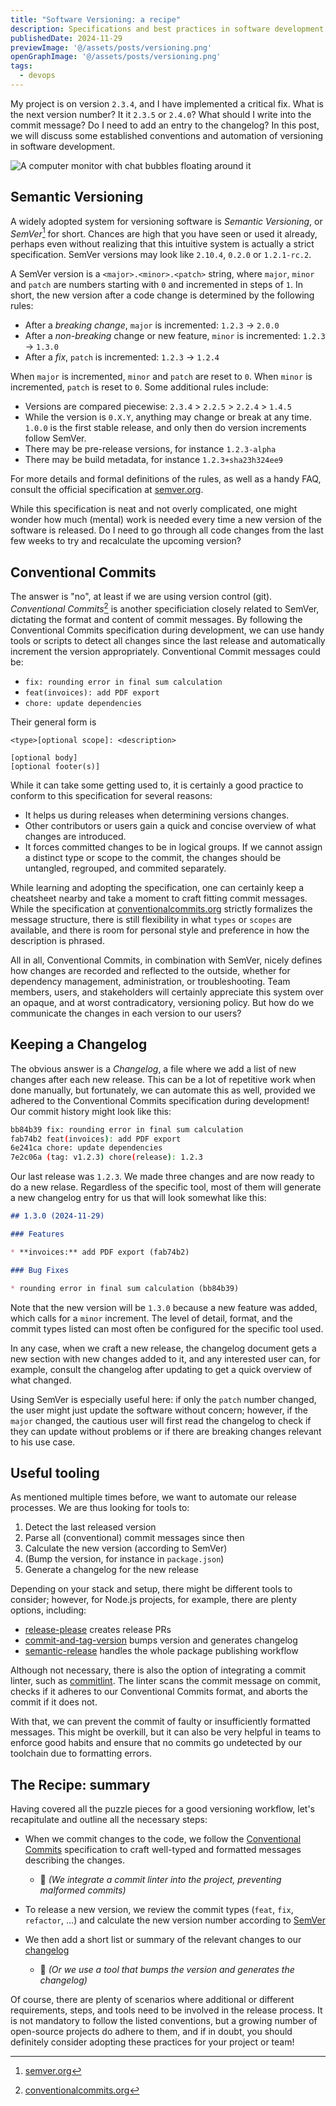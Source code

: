 ```yaml
---
title: "Software Versioning: a recipe"
description: Specifications and best practices in software development
publishedDate: 2024-11-29
previewImage: '@/assets/posts/versioning.png'
openGraphImage: '@/assets/posts/versioning.png'
tags:
  - devops
---
```


My project is on version `2.3.4`, and I have implemented a critical fix. What is the next version number? It it `2.3.5` or `2.4.0`? What should I write into the commit message? Do I need to add an entry to the changelog? In this post, we will discuss some established conventions and automation of versioning in software development.


<Image src={PreviewImage} class="sm:w-2/3 w-4/5 my-0 mx-auto" data-img-embed alt="A computer monitor with chat bubbles floating around it" loading="eager"/>

## Semantic Versioning

A widely adopted system for versioning software is *Semantic Versioning*, or *SemVer*[^semver] for short. Chances are high that you have seen or used it already, perhaps even without realizing that this intuitive system is actually a strict specification. SemVer versions may look like `2.10.4`, `0.2.0` or `1.2.1-rc.2`.

A SemVer version is a `<major>.<minor>.<patch>` string, where `major`, `minor` and `patch` are numbers starting with `0` and incremented in steps of `1`. In short, the new version after a code change is determined by the following rules:

- After a *breaking change*, `major` is incremented: `1.2.3` -> `2.0.0`
- After a *non-breaking* change or new feature, `minor` is incremented: `1.2.3` -> `1.3.0`
- After a *fix*, `patch` is incremented: `1.2.3` -> `1.2.4`

When `major` is incremented, `minor` and `patch` are reset to `0`. When `minor` is incremented, `patch` is reset to `0`. Some additional rules include:

- Versions are compared piecewise: `2.3.4` > `2.2.5` > `2.2.4` > `1.4.5`
- While the version is `0.X.Y`, anything may change or break at any time. `1.0.0` is the first stable release, and only then do version increments follow SemVer.
- There may be pre-release versions, for instance `1.2.3-alpha`
- There may be build metadata, for instance `1.2.3+sha23h324ee9`

For more details and formal definitions of the rules, as well as a handy FAQ, consult the official specification at [semver.org](https://semver.org/).

While this specification is neat and not overly complicated, one might wonder how much (mental) work is needed every time a new version of the software is released. Do I need to go through all code changes from the last few weeks to try and recalculate the upcoming version?

## Conventional Commits

The answer is "no", at least if we are using version control (git). *Conventional Commits*[^conventional-commits] is another specificiation closely related to SemVer, dictating the format and content of commit messages. By following the Conventional Commits specification during development, we can use handy tools or scripts to detect all changes since the last release and automatically increment the version appropriately. Conventional Commit messages could be:

- `fix: rounding error in final sum calculation`
- `feat(invoices): add PDF export`
- `chore: update dependencies`

Their general form is

```text Conventional Commits schema
<type>[optional scope]: <description>
  
[optional body]
[optional footer(s)]
```

While it can take some getting used to, it is certainly a good practice to conform to this specification for several reasons:

- It helps us during releases when determining versions changes.
- Other contributors or users gain a quick and concise overview of what changes are introduced.
- It forces committed changes to be in logical groups. If we cannot assign a distinct type or scope to the commit, the changes should be untangled, regrouped, and commited separately.

While learning and adopting the specification, one can certainly keep a cheatsheet nearby and take a moment to craft fitting commit messages. While the specification at [conventionalcommits.org](https://www.conventionalcommits.org/) strictly formalizes the message structure, there is still flexibility in what `types` or `scopes` are available, and there is room for personal style and preference in how the description is phrased.

All in all, Conventional Commits, in combination with SemVer, nicely defines how changes are recorded and reflected to the outside, whether for dependency management, administration, or troubleshooting. Team members, users, and stakeholders will certainly appreciate this system over an opaque, and at worst contradicatory, versioning policy. But how do we communicate the changes in each version to our users?

## Keeping a Changelog

The obvious answer is a *Changelog*, a file where we add a list of new changes after each new release. This can be a lot of repetitive work when done manually, but fortunately, we can automate this as well, provided we adhered to the Conventional Commits specification during development! Our commit history might look like this:

```sh git log --oneline
bb84b39 fix: rounding error in final sum calculation
fab74b2 feat(invoices): add PDF export
6e241ca chore: update dependencies
7e2c06a (tag: v1.2.3) chore(release): 1.2.3
```

Our last release was `1.2.3`. We made three changes and are now ready to do a new relase. Regardless of the specific tool, most of them will generate a new changelog entry for us that will look somewhat like this:

```md CHANGELOG.md
## 1.3.0 (2024-11-29)

### Features

* **invoices:** add PDF export (fab74b2)

### Bug Fixes

* rounding error in final sum calculation (bb84b39)
```

Note that the new version will be `1.3.0` because a new feature was added, which calls for a `minor` increment. The level of detail, format, and the commit types listed can most often be configured for the specific tool used.

In any case, when we craft a new release, the changelog document gets a new section with new changes added to it, and any interested user can, for example, consult the changelog after updating to get a quick overview of what changed.

Using SemVer is especially useful here: if only the `patch` number changed, the user might just update the software without concern; however, if the `major` changed, the cautious user will first read the changelog to check if they can update without problems or if there are breaking changes relevant to his use case.

## Useful tooling

As mentioned multiple times before, we want to automate our release processes. We are thus looking for tools to:

1. Detect the last released version
2. Parse all (conventional) commit messages since then
3. Calculate the new version (according to SemVer)
4. (Bump the version, for instance in `package.json`)
5. Generate a changelog for the new release

Depending on your stack and setup, there might be different tools to consider; however, for Node.js projects, for example, there are plenty options, including:

- [release-please](https://github.com/googleapis/release-please) creates release PRs
- [commit-and-tag-version](https://github.com/absolute-version/commit-and-tag-version) bumps version and generates changelog
- [semantic-release](https://github.com/semantic-release/semantic-release) handles the whole package publishing workflow

Although not necessary, there is also the option of integrating a commit linter, such as [commitlint](https://github.com/conventional-changelog/commitlint). The linter scans the commit message on commit, checks if it adheres to our Conventional Commits format, and aborts the commit if it does not.

With that, we can prevent the commit of faulty or insufficiently formatted messages. This might be overkill, but it can also be very helpful in teams to enforce good habits and ensure that no commits go undetected by our toolchain due to formatting errors.

## The Recipe: summary

Having covered all the puzzle pieces for a good versioning workflow, let's recapitulate and outline all the necessary steps:

- When we commit changes to the code, we follow the [Conventional Commits](#conventional-commits) specification to craft well-typed and formatted messages describing the changes.

  - 🤖 *(We integrate a commit linter into the project, preventing malformed commits)*

- To release a new version, we review the commit types (`feat`, `fix`, `refactor`, ...) and calculate the new version number according to [SemVer](#semantic-versioning)

- We then add a short list or summary of the relevant changes to our [changelog](#keeping-a-changelog)

  - 🤖 *(Or we use a tool that bumps the version and generates the changelog)*

Of course, there are plenty of scenarios where additional or different requirements, steps, and tools need to be involved in the release process. It is not mandatory to follow the listed conventions, but a growing number of open-source projects do adhere to them, and if in doubt, you should definitely consider adopting these practices for your project or team!

[^semver]: [semver.org](https://semver.org/)
[^conventional-commits]: [conventionalcommits.org](https://www.conventionalcommits.org/)